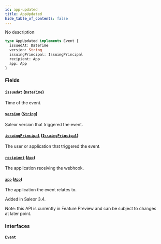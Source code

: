```yaml
---
id: app-updated
title: AppUpdated
hide_table_of_contents: false
---
```


No description

```graphql
type AppUpdated implements Event {
  issuedAt: DateTime
  version: String
  issuingPrincipal: IssuingPrincipal
  recipient: App
  app: App
}
```

### Fields

#### [`issuedAt`](#) ([`DateTime`](../../../developer/api-reference/scalars/date-time))

Time of the event.

#### [`version`](#) ([`String`](../../../developer/api-reference/scalars/string))

Saleor version that triggered the event.

#### [`issuingPrincipal`](#) ([`IssuingPrincipal`](../../../developer/api-reference/unions/issuing-principal))

The user or application that triggered the event.

#### [`recipient`](#) ([`App`](../../../developer/api-reference/objects/app))

The application receiving the webhook.

#### [`app`](#) ([`App`](../../../developer/api-reference/objects/app))

The application the event relates to.

Added in Saleor 3.4.

Note: this API is currently in Feature Preview and can be subject to changes at later point.

### Interfaces

#### [`Event`](../../../developer/api-reference/interfaces/event)
